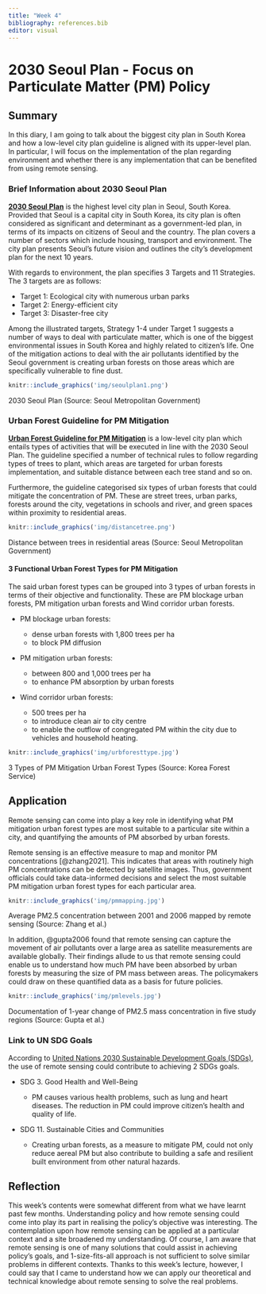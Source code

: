 ```yaml
---
title: "Week 4"
bibliography: references.bib
editor: visual
---
```


<h1>2030 Seoul Plan - Focus on Particulate Matter (PM) Policy</h1>

<h2>Summary</h2>

In this diary, I am going to talk about the biggest city plan in South Korea and how a low-level city plan guideline is aligned with its upper-level plan. In particular, I will focus on the implementation of the plan regarding environment and whether there is any implementation that can be benefited from using remote sensing.

<h3>Brief Information about 2030 Seoul Plan</h3>

[**2030 Seoul Plan**](https://urban.seoul.go.kr/view/html/PMNU2020000000) is the highest level city plan in Seoul, South Korea. Provided that Seoul is a capital city in South Korea, its city plan is often considered as significant and determinant as a government-led plan, in terms of its impacts on citizens of Seoul and the country. The plan covers a number of sectors which include housing, transport and environment. The city plan presents Seoul's future vision and outlines the city's development plan for the next 10 years.

With regards to environment, the plan specifies 3 Targets and 11 Strategies. The 3 targets are as follows:

-   Target 1: Ecological city with numerous urban parks
-   Target 2: Energy-efficient city
-   Target 3: Disaster-free city

Among the illustrated targets, Strategy 1-4 under Target 1 suggests a number of ways to deal with particulate matter, which is one of the biggest environmental issues in South Korea and highly related to citizen's life. One of the mitigation actions to deal with the air pollutants identified by the Seoul government is creating urban forests on those areas which are specifically vulnerable to fine dust.

```r
knitr::include_graphics('img/seoulplan1.png')
```

2030 Seoul Plan (Source: Seoul Metropolitan Government)

<h3>Urban Forest Guideline for PM Mitigation</h3>

[**Urban Forest Guideline for PM Mitigation**](https://news.seoul.go.kr/env/square/tree_planting_project/guideline) is a low-level city plan which entails types of activities that will be executed in line with the 2030 Seoul Plan. The guideline specified a number of technical rules to follow regarding types of trees to plant, which areas are targeted for urban forests implementation, and suitable distance between each tree stand and so on.

Furthermore, the guideline categorised six types of urban forests that could mitigate the concentration of PM. These are street trees, urban parks, forests around the city, vegetations in schools and river, and green spaces within proximity to residential areas.

```r
knitr::include_graphics('img/distancetree.png')
```

Distance between trees in residential areas (Source: Seoul Metropolitan Government)

<h4>3 Functional Urban Forest Types for PM Mitigation</h4>

The said urban forest types can be grouped into 3 types of urban forests in terms of their objective and functionality. These are PM blockage urban forests, PM mitigation urban forests and Wind corridor urban forests.

-   PM blockage urban forests:

    -   dense urban forests with 1,800 trees per ha
    -   to block PM diffusion

-   PM mitigation urban forests:

    -   between 800 and 1,000 trees per ha
    -   to enhance PM absorption by urban forests

-   Wind corridor urban forests:

    -   500 trees per ha
    -   to introduce clean air to city centre
    -   to enable the outflow of congregated PM within the city due to vehicles and household heating.

```r
knitr::include_graphics('img/urbforesttype.jpg')
```

3 Types of PM Mitigation Urban Forest Types (Source: Korea Forest Service)

<h2>Application</h2>

Remote sensing can come into play a key role in identifying what PM mitigation urban forest types are most suitable to a particular site within a city, and quantifying the amounts of PM absorbed by urban forests.

Remote sensing is an effective measure to map and monitor PM concentrations [@zhang2021]. This indicates that areas with routinely high PM concentrations can be detected by satellite images. Thus, government officials could take data-informed decisions and select the most suitable PM mitigation urban forest types for each particular area. 

```r
knitr::include_graphics('img/pmmapping.jpg')
```

Average PM2.5 concentration between 2001 and 2006 mapped by remote sensing (Source: Zhang et al.)

In addition, @gupta2006 found that remote sensing can capture the movement of air pollutants over a large area as satellite measurements are available globally. Their findings allude to us that remote sensing could enable us to understand how much PM have been absorbed by urban forests by measuring the size of PM mass between areas. The policymakers could draw on these quantified data as a basis for future policies.

```r
knitr::include_graphics('img/pmlevels.jpg')
```

Documentation of 1-year change of PM2.5 mass concentration in five study regions (Source: Gupta et al.)

<h3>**Link to UN SDG Goals**</h3>

According to [United Nations 2030 Sustainable Development Goals (SDGs)](https://sdgs.un.org/goals), the use of remote sensing could contribute to achieving 2 SDGs goals.

- SDG 3. Good Health and Well-Being

    - PM causes various health problems, such as lung and heart diseases. The reduction in PM could improve citizen's health and quality of life. 

- SDG 11. Sustainable Cities and Communities

    - Creating urban forests, as a measure to mitigate PM, could not only reduce aereal PM but also contribute to building a safe and resilient built environment from other natural hazards.

<h2>Reflection</h2>

This week's contents were somewhat different from what we have learnt past few months. Understanding policy and how remote sensing could come into play its part in realising the policy's objective was interesting. The contemplation upon how remote sensing can be applied at a particular context and a site broadened my understanding. Of course, I am aware that remote sensing is one of many solutions that could assist in achieving policy's goals, and 1-size-fits-all approach is not sufficient to solve similar problems in different contexts. Thanks to this week's lecture, however, I could say that I came to understand how we can apply our theoretical and technical knowledge about remote sensing to solve the real problems.
